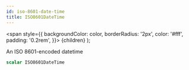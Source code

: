 ```yaml
---
id: iso-8601-date-time
title: ISO8601DateTime
---
```


<span
style={{
      backgroundColor: color,
      borderRadius: '2px',
      color: '#fff',
      padding: '0.2rem',
    }}>
{children}
</span>
);

An ISO 8601-encoded datetime

```graphql
scalar ISO8601DateTime
```
